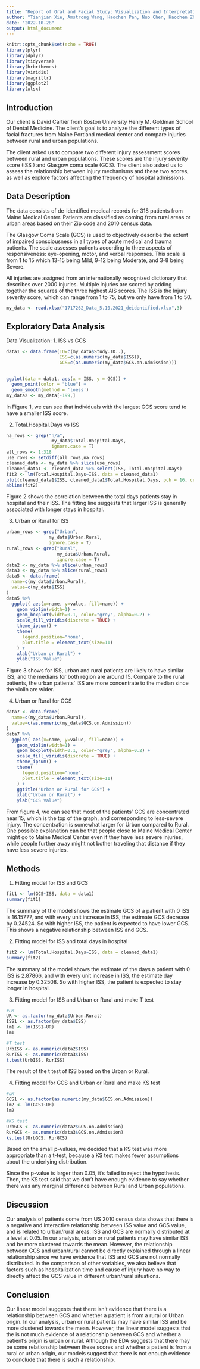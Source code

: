 ---
title: "Report of Oral and Facial Study: Visualization and Interpretation"
author: "Tianjian Xie, Amstrong Wang, Haochen Pan, Nuo Chen, Haochen Zhu "
date: "2022-10-28"
output: html_document
---

```{r setup, include=FALSE}
knitr::opts_chunk$set(echo = TRUE)
library(plyr)
library(dplyr)
library(tidyverse)
library(hrbrthemes)
library(viridis)
library(magrittr)
library(ggplot2)
library(xlsx)
```

## Introduction
Our client is David Cartier from Boston University Henry M. Goldman School of Dental Medicine. The client's goal is to analyze the different types of facial fractures from Maine Portland medical center and compare injuries between rural and urban populations.

The client asked us to compare two different injury assessment scores between rural and urban populations. These scores are the injury severity score (ISS ) and Glasgow coma scale (GCS). The client also asked us to assess the relationship between injury mechanisms and these two scores, as well as explore factors affecting the frequency of hospital admissions.

## Data Description
The data consists of de-identified medical records for 318 patients from Maine Medical Center. Patients are classified as coming from rural areas or urban areas based on their Zip code and 2010 census data.

The Glasgow Coma Scale (GCS) is used to objectively describe the extent of impaired consciousness in all types of acute medical and trauma patients. The scale assesses patients according to three aspects of responsiveness: eye-opening, motor, and verbal responses. This scale is from 1 to 15 which 13-15 being Mild, 9-12 being Moderate, and 3-8 being Severe.

All injuries are assigned from an internationally recognized dictionary that describes over 2000 injuries. Multiple injuries are scored by adding together the squares of the three highest AIS scores. The ISS is the Injury severity score, which can range from 1 to 75, but we only have from 1 to 50. 
```{r echo=FALSE}
my_data <- read.xlsx("1717262_Data_5.10.2021_deidentified.xlsx",3)
```

## Exploratory Data Analysis
Data Visualization:
1. ISS vs GCS
```{r echo=FALSE,warning=FALSE,message=FALSE,fig.cap='Figure 1: ISS Against GCS', fig.align='center'}
data1 <- data.frame(ID=c(my_data$Study.ID..),
                    ISS=c(as.numeric(my_data$ISS)),
                    GCS=c(as.numeric(my_data$GCS.on.Admission)))


ggplot(data = data1, aes(x = ISS, y = GCS)) + 
  geom_point(color = "blue") +
  geom_smooth(method = 'loess')
my_data2 <- my_data[-199,]
```
In Figure 1, we can see that individuals with the largest GCS score tend to have a smaller ISS score.

2. Total.Hospital.Days vs ISS
```{r echo=FALSE,warning=FALSE,message=FALSE, fig.cap='Figure 2: Total.Hospital.Days vs ISS', fig.align='center'}
na_rows <- grep("n/a",
                 my_data$Total.Hospital.Days,
                 ignore.case = T)
all_rows <- 1:318
use_rows <- setdiff(all_rows,na_rows)
cleaned_data <- my_data %>% slice(use_rows)
cleaned_data1 <- cleaned_data %>% select(ISS, Total.Hospital.Days)
fit2 <- lm(Total.Hospital.Days~ISS, data = cleaned_data1)
plot(cleaned_data1$ISS, cleaned_data1$Total.Hospital.Days, pch = 16, cex = 0.8, xlab = "ISS(Injury Severity Score)", ylab = "Total Hospital Days")
abline(fit2)
```
Figure 2 shows the correlation between the total days patients stay in hospital and their ISS. The fitting line suggests that larger ISS is generally associated with longer stays in hospital. 

3. Urban or Rural for ISS
```{r echo=FALSE,warning=FALSE,message=FALSE, fig.width=10, fig.cap='Figure 3: Violin Plot of Urban or Rural for ISS', fig.align='center'}
urban_rows <- grep("Urban",
                my_data$Urban.Rural,
                ignore.case = T)
rural_rows <- grep("Rural",
                   my_data$Urban.Rural,
                   ignore.case = T)
data2 <- my_data %>% slice(urban_rows)
data3 <- my_data %>% slice(rural_rows)
data5 <- data.frame(
  name=c(my_data$Urban.Rural),
  value=c(my_data$ISS)
)
data5 %>%
  ggplot( aes(x=name, y=value, fill=name)) +
    geom_violin(width=1) +
    geom_boxplot(width=0.1, color="grey", alpha=0.2) +
    scale_fill_viridis(discrete = TRUE) +
    theme_ipsum() +
    theme(
      legend.position="none",
      plot.title = element_text(size=11)
    ) +
    xlab("Urban or Rural") +
    ylab("ISS Value")


```
Figure 3 shows for ISS, urban and rural patients are likely to have similar ISS, and the medians for both region are around 15. Compare to the rural patients, the urban patients' ISS are more concentrate to the median since the violin are wider.

4. Urban or Rural for GCS 
```{r echo=FALSE,warning=FALSE,message=FALSE, fig.width=10, fig.cap='Figure 4: Violin Plot of Urban or Rural for GCS', fig.align='center'}
data7 <- data.frame(
  name=c(my_data$Urban.Rural),
  value=c(as.numeric(my_data$GCS.on.Admission))
)
data7 %>%
  ggplot( aes(x=name, y=value, fill=name)) +
    geom_violin(width=1) +
    geom_boxplot(width=0.1, color="grey", alpha=0.2) +
    scale_fill_viridis(discrete = TRUE) +
    theme_ipsum() +
    theme(
      legend.position="none",
      plot.title = element_text(size=11)
    ) +
    ggtitle("Urban or Rural for GCS") +
    xlab("Urban or Rural") +
    ylab("GCS Value")

```
From figure 4, we can see that most of the patients' GCS are concentrated near 15, which is the top of the graph, and corresponding to less-severe injury. The concentration is somewhat larger for Urban compared to Rural. One possible explanation can be that people close to Maine Medical Center might go to Maine Medical Center even if they have less severe injuries, while people further away might not bother traveling that distance if they have less severe injuries.



## Methods
1. Fitting model for ISS and GCS
```{r echo=FALSE,warning=FALSE,message=FALSE}
fit1 <- lm(GCS~ISS, data = data1)
summary(fit1)
```
The summary of the model shows the estimate GCS of a patient with 0 ISS is 16.15777, and with every unit increase in ISS, the estimate GCS decrease by 0.24524. So with higher ISS, the patient is expected to have lower GCS. This shows a negative relationship between ISS and GCS.

2. Fitting model for ISS and total days in hospital
```{r echo=FALSE,warning=FALSE,message=FALSE}
fit2 <- lm(Total.Hospital.Days~ISS, data = cleaned_data1)
summary(fit2)
```
The summary of the model shows the estimate of the days a patient with 0 ISS is 2.87866, and with every unit increase in ISS, the estimate day increase by 0.32508. So with higher ISS, the patient is expected to stay longer in hospital.

3. Fitting model for ISS and Urban or Rural and make T test
```{r echo=FALSE,warning=FALSE,message=FALSE}
#LM
UR <- as.factor(my_data$Urban.Rural)
ISS1 <- as.factor(my_data$ISS)
lm1 <- lm(ISS1~UR)
lm1

#T test
UrbISS <- as.numeric(data2$ISS)
RurISS <- as.numeric(data3$ISS)
t.test(UrbISS, RurISS)
```
The result of the t test of ISS based on the Urban or Rural.

4. Fitting model for GCS and Urban or Rural and make KS test
```{r echo=FALSE,warning=FALSE,message=FALSE}
#LM
GCS1 <- as.factor(as.numeric(my_data$GCS.on.Admission))
lm2 <- lm(GCS1~UR)
lm2

#KS test
UrbGCS <- as.numeric(data2$GCS.on.Admission)
RurGCS <- as.numeric(data3$GCS.on.Admission)
ks.test(UrbGCS, RurGCS)
```
Based on the small p-values, we decided that a KS test was more appropriate than a t-test, because a KS test makes fewer assumptions about the underlying distribution. 

Since the p-value is larger than 0.05, it's failed to reject the hypothesis. Then, the KS test said that we don't have enough evidence to say whether there was any marginal difference between Rural and Urban populations.

## Discussion
Our analysis of patients come from US 2010 census data shows that there is a negative and interactive relationship between ISS value and GCS value, and is related to urban/rural areas. ISS and GCS are normally distributed at a level at 0.05. In our analysis, urban or rural patients may have similar ISS and be more clustered towards the mean. However, the relationship between GCS and urban/rural cannot be directly explained through a linear relationship since we have evidence that ISS and GCS are not normally distributed. In the comparison of other variables, we also believe that factors such as hospitalization time and cause of injury have no way to directly affect the GCS value in different urban/rural situations.  

## Conclusion
Our linear model suggests that there isn't evidence that there is a relationship between GCS and whether a patient is from a rural or Urban origin. In our analysis, urban or rural patients may have similar ISS and be more clustered towards the mean. However, the linear model suggests that the is not much evidence of a relationship between GCS and whether a patient’s origin is urban or rural. Although the EDA suggests that there may be some relationship between these scores and whether a patient is from a rural or urban origin, our models suggest that there is not enough evidence to conclude that there is such a relationship.